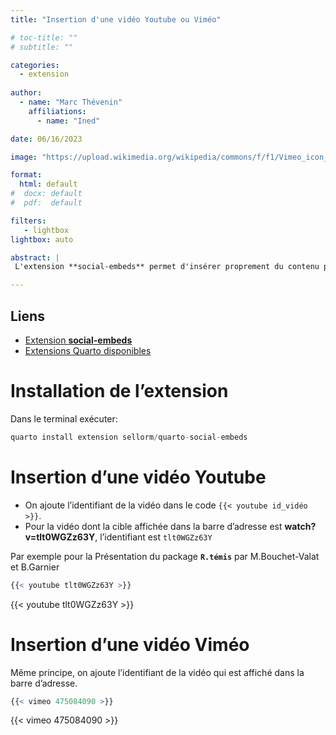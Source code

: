 ```yaml
---
title: "Insertion d'une vidéo Youtube ou Viméo"

# toc-title: ""
# subtitle: ""

categories:
  - extension
  
author: 
  - name: "Marc Thévenin"
    affiliations:
      - name: "Ined"

date: 06/16/2023

image: "https://upload.wikimedia.org/wikipedia/commons/f/f1/Vimeo_icon_block.png"

format: 
  html: default
#  docx: default
#  pdf:  default

filters:
   - lightbox
lightbox: auto

abstract: | 
 L'extension **social-embeds** permet d'insérer proprement du contenu provenant de médias sociaux à l'aide d'un code très simple qui est directement ajouté à la page qmd. La seule opération consiste à récupéré l'identifiant de la vidéo, d'un post provenant d'un média tel que *twitter* ou *mastodon*, mais encore un programme partagé dans un **`gist`**  

---
```


::: callout-note

## Liens

- [Extension **social-embeds**](https://github.com/sellorm/quarto-social-embeds)
- [Extensions Quarto disponibles](https://quarto.org/docs/extensions/) 

:::

# Installation de l'extension


Dans le terminal exécuter:

```r
quarto install extension sellorm/quarto-social-embeds
```

# Insertion d'une vidéo Youtube

- On ajoute l'identifiant de la vidéo dans le code  `{{< youtube id_vidéo >}}`.
- Pour la vidéo dont la cible affichée dans la barre d'adresse est **watch?v=tlt0WGZz63Y**, l'identifiant est `tlt0WGZz63Y`


Par exemple pour la Présentation du package **`R.témis`** par M.Bouchet-Valat et B.Garnier

```r
{{< youtube tlt0WGZz63Y >}}
```

{{< youtube tlt0WGZz63Y >}}



# Insertion d'une vidéo Viméo

Même principe, on ajoute l'identifiant de la vidéo qui est affiché dans la barre d'adresse.


```r
{{< vimeo 475084090 >}}
```

{{< vimeo 475084090 >}}





